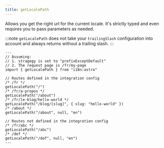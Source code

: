 ```yaml
---
title: getLocalePath
---
```


Allows you get the right url for the current locale. It's strictly typed and even requires you to pass parameters as needed.

:::note
`getLocalePath` does not take your `trailingSlash` configuration into account and always returns without a trailing slash.
:::

```astro
---
// Assuming:
// 1. stragegy is set to "prefixExceptDefault"
// 2. The request page is /fr/my-page
import { getLocalePath } from "i18n:astro"

// Routes defined in the integration config
/* /fr */
getLocalePath("/")
/* /fr/a-propos */
getLocalePath("/about")
/* /fr/le-blog/hello-world */
getLocalePath("/blog/[slug]", { slug: "hello-world" })
/* /about */
getLocalePath("/about", null, "en")

// Routes not defined in the integration config
/* /fr/abc */
getLocalePath("/abc")
/* /def */
getLocalePath("/def", null, "en")
---
```